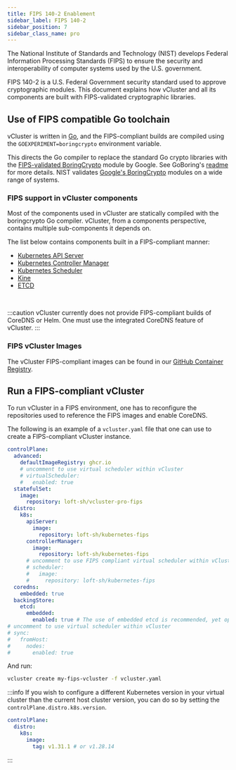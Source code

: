 ```yaml
---
title: FIPS 140-2 Enablement
sidebar_label: FIPS 140-2
sidebar_position: 7
sidebar_class_name: pro
---
```



<ProAdmonition />

The National Institute of Standards and Technology (NIST) develops Federal
Information Processing Standards (FIPS) to ensure the security and
interoperability of computer systems used by the U.S. government.

FIPS 140-2 is a U.S. Federal Government security standard used to approve
cryptographic modules. This document explains how vCluster and all its components
are built with FIPS-validated cryptographic libraries.

## Use of FIPS compatible Go toolchain

vCluster is written in [Go](https://go.dev/), and the FIPS-compliant builds
are compiled using the `GOEXPERIMENT=boringcrypto` environment variable.

This directs the Go compiler to replace the standard Go crypto libraries with the
[FIPS-validated BoringCrypto](https://csrc.nist.gov/projects/cryptographic-module-validation-program/certificate/4407)
module by Google.
See GoBoring's [readme](https://go.dev/src/crypto/internal/boring/README) for
more details.
NIST validates [Google's BoringCrypto](https://boringssl.googlesource.com/boringssl/+/master/crypto/fipsmodule/FIPS.md)
modules on a wide range of systems.

### FIPS support in vCluster components

Most of the components used in vCluster are statically compiled with the
boringcrypto Go compiler. vCluster, from a components perspective, contains
multiple sub-components it depends on.

The list below contains components built in a FIPS-compliant manner:

- [Kubernetes API Server](https://github.com/loft-sh/fips-builds/pkgs/container/kubernetes-fips)
- [Kubernetes Controller Manager](https://github.com/loft-sh/fips-builds/pkgs/container/kubernetes-fips)
- [Kubernetes Scheduler](https://github.com/loft-sh/fips-builds/pkgs/container/kubernetes-fips)
- [Kine](https://github.com/loft-sh/fips-builds/pkgs/container/kine-fips)
- [ETCD](https://github.com/loft-sh/fips-builds/pkgs/container/etcd-fips)

<br />

:::caution
vCluster currently does not provide FIPS-compliant builds of
CoreDNS or Helm. One must use the integrated CoreDNS feature
of vCluster.
:::

### FIPS vCluster Images

The vCluster FIPS-compliant images can be found in our [GitHub Container Registry](https://github.com/loft-sh/vcluster-pro/pkgs/container/vcluster-pro-fips).

## Run a FIPS-compliant vCluster 

To run vCluster in a FIPS environment, one has to reconfigure the
repositories used to reference the FIPS images and enable CoreDNS.

The following is an example of a `vcluster.yaml` file that one can use to create
a FIPS-compliant vCluster instance.

```yaml
controlPlane:
  advanced:
    defaultImageRegistry: ghcr.io
    # uncomment to use virtual scheduler within vCluster
    # virtualScheduler:
    #   enabled: true
  statefulSet:
    image:
      repository: loft-sh/vcluster-pro-fips
  distro:
    k8s:
      apiServer:
        image:
          repository: loft-sh/kubernetes-fips
      controllerManager:
        image:
          repository: loft-sh/kubernetes-fips
      # uncomment to use FIPS compliant virtual scheduler within vCluster
      # scheduler:
      #   image:
      #     repository: loft-sh/kubernetes-fips
  coredns:
    embedded: true
  backingStore:
    etcd:
      embedded:
        enabled: true # The use of embedded etcd is recommended, yet optional
# uncomment to use virtual scheduler within vCluster
# sync:
#   fromHost:
#     nodes:
#       enabled: true
```

And run:

```bash
vcluster create my-fips-vcluster -f vcluster.yaml
```

:::info
If you wish to configure a different Kubernetes version in your virtual cluster
than the current host cluster version, you can do so by setting the `controlPlane.distro.k8s.version`.

```yaml
controlPlane:
  distro:
    k8s:
      image:
        tag: v1.31.1 # or v1.28.14
```

:::
